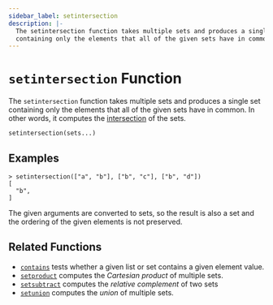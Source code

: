 ```yaml
---
sidebar_label: setintersection
description: |-
  The setintersection function takes multiple sets and produces a single set
  containing only the elements that all of the given sets have in common.
---
```


# `setintersection` Function

The `setintersection` function takes multiple sets and produces a single set
containing only the elements that all of the given sets have in common.
In other words, it computes the
[intersection](https://en.wikipedia.org/wiki/Intersection_\(set_theory\)) of the sets.

```hcl
setintersection(sets...)
```

## Examples

```
> setintersection(["a", "b"], ["b", "c"], ["b", "d"])
[
  "b",
]
```

The given arguments are converted to sets, so the result is also a set and
the ordering of the given elements is not preserved.

## Related Functions

* [`contains`](/opentf/language/functions/contains) tests whether a given list or set contains
  a given element value.
* [`setproduct`](/opentf/language/functions/setproduct) computes the _Cartesian product_ of multiple
  sets.
* [`setsubtract`](/opentf/language/functions/setsubtract) computes the _relative complement_ of two sets
* [`setunion`](/opentf/language/functions/setunion) computes the _union_ of
  multiple sets.
